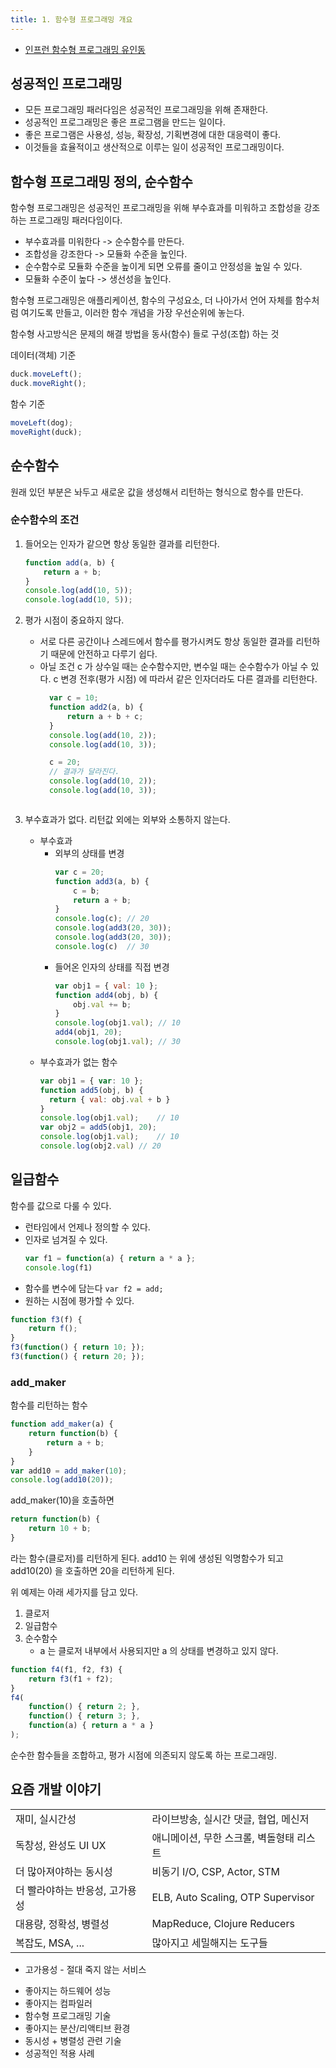 ```yaml
---
title: 1. 함수형 프로그래밍 개요
---
```

- [인프런 함수형 프로그래밍 유인동](https://www.inflearn.com/course/%ED%95%A8%EC%88%98%ED%98%95-%ED%94%84%EB%A1%9C%EA%B7%B8%EB%9E%98%EB%B0%8D)
## 성공적인 프로그래밍
- 모든 프로그래밍 패러다임은 성공적인 프로그래밍을 위해 존재한다.
- 성공적인 프로그래밍은 좋은 프로그램을 만드는 일이다.
- 좋은 프로그램은 사용성, 성능, 확장성, 기획변경에 대한 대응력이 좋다.
- 이것들을 효율적이고 생산적으로 이루는 일이 성공적인 프로그래밍이다.


## 함수형 프로그래밍 정의, 순수함수
함수형 프로그래밍은 성공적인 프로그래밍을 위해
부수효과를 미워하고 조합성을 강조하는
프로그래밍 패러다임이다.

- 부수효과를 미워한다 -> 순수함수를 만든다.
- 조합성을 강조한다 -> 모듈화 수준을 높인다.
- 순수함수로 모듈화 수준을 높이게 되면 오류를 줄이고 안정성을 높일 수 있다.
- 모듈화 수준이 높다 -> 생선성을 높인다.

함수형 프로그래밍은 애플리케이션, 함수의 구성요소, 더 나아가서 언어 자체를 함수처럼 여기도록 만들고,
이러한 함수 개념을 가장 우선순위에 놓는다.

함수형 사고방식은 문제의 해결 방법을 동사(함수) 들로 구성(조합) 하는 것

데이터(객체) 기준
```javascript
duck.moveLeft();
duck.moveRight();
```
함수 기준
```javascript
moveLeft(dog);
moveRight(duck);
```


## 순수함수
원래 있던 부분은 놔두고 새로운 값을 생성해서 리턴하는 형식으로 함수를 만든다.

### 순수함수의 조건
1. 들어오는 인자가 같으면 항상 동일한 결과를 리턴한다.
    ```javascript
    function add(a, b) {
        return a + b;
    }
    console.log(add(10, 5));
    console.log(add(10, 5));
    ```

2. 평가 시점이 중요하지 않다.
    - 서로 다른 공간이나 스레드에서 함수를 평가시켜도 항상 동일한 결과를 리턴하기 때문에 안전하고 다루기 쉽다.
    - 아닐 조건
    c 가 상수일 때는 순수함수지만, 변수일 때는 순수함수가 아닐 수 있다.
    c 변경 전후(평가 시점) 에 따라서 같은 인자더라도 다른 결과를 리턴한다.
      ```javascript
        var c = 10;
        function add2(a, b) {
            return a + b + c;
        }
        console.log(add(10, 2));
        console.log(add(10, 3));

        c = 20;
        // 결과가 달라진다.
        console.log(add(10, 2));
        console.log(add(10, 3));
    ```

3. 부수효과가 없다. 리턴값 외에는 외부와 소통하지 않는다.
    - 부수효과
        - 외부의 상태를 변경
            ```javascript
            var c = 20;
            function add3(a, b) {
                c = b;
                return a + b;
            }
            console.log(c); // 20
            console.log(add3(20, 30));
            console.log(add3(20, 30));
            console.log(c)  // 30
            ```
        - 들어온 인자의 상태를 직접 변경
            ```javascript
            var obj1 = { val: 10 };
            function add4(obj, b) {
                obj.val += b;
            }
            console.log(obj1.val); // 10
            add4(obj1, 20);
            console.log(obj1.val); // 30
            ```
    - 부수효과가 없는 함수
        ```javascript
        var obj1 = { var: 10 };
        function add5(obj, b) {
          return { val: obj.val + b }
        }
        console.log(obj1.val);    // 10
        var obj2 = add5(obj1, 20);
        console.log(obj1.val);    // 10
        console.log(obj2.val) // 20
        ```


## 일급함수
함수를 값으로 다룰 수 있다.
- 런타임에서 언제나 정의할 수 있다.
- 인자로 넘겨질 수 있다.
    ```javascript
    var f1 = function(a) { return a * a };
    console.log(f1)
    ```
- 함수를 변수에 담는다 `var f2 = add;`
- 원하는 시점에 평가할 수 있다.

```javascript
function f3(f) {
    return f();
}
f3(function() { return 10; });
f3(function() { return 20; });
```

### add_maker
함수를 리턴하는 함수
```javascript
function add_maker(a) {
    return function(b) {
        return a + b;
    }
}
var add10 = add_maker(10);
console.log(add10(20));
```
add_maker(10)을 호출하면
```javascript
return function(b) {
    return 10 + b;
}
```
라는 함수(클로저)를 리턴하게 된다.
add10 는 위에 생성된 익명함수가 되고 add10(20) 을 호출하면 20을 리턴하게 된다.


위 예제는 아래 세가지를 담고 있다.
1. 클로저
2. 일급함수
3. 순수함수
    - a 는 클로저 내부에서 사용되지만 a 의 상태를 변경하고 있지 않다.

```javascript
function f4(f1, f2, f3) {
    return f3(f1 + f2);
}
f4(
    function() { return 2; },
    function() { return 3; },
    function(a) { return a * a }
);
```
순수한 함수들을 조합하고, 평가 시점에 의존되지 않도록 하는 프로그래밍.

## 요즘 개발 이야기
|   |   |
|---|---|
| 재미, 실시간성 | 라이브방송, 실시간 댓글, 협업, 메신저|
| 독창성, 완성도 UI UX | 애니메이션, 무한 스크롤, 벽돌형태 리스트 |
| 더 많아져야하는 동시성 | 비동기 I/O, CSP, Actor, STM |
| 더 빨라야하는 반응성, 고가용성 | ELB, Auto Scaling, OTP Supervisor |
| 대용량, 정확성, 병렬성 | MapReduce, Clojure Reducers |
| 복잡도, MSA, ... | 많아지고 세밀해지는 도구들 |
* 고가용성 - 절대 죽지 않는 서비스

- 좋아지는 하드웨어 성능
- 좋아지는 컴파일러
- 함수형 프로그래밍 기술
- 좋아지는 분산/리액티브 환경
- 동시성 + 병렬성 관련 기술
- 성공적인 적용 사례

